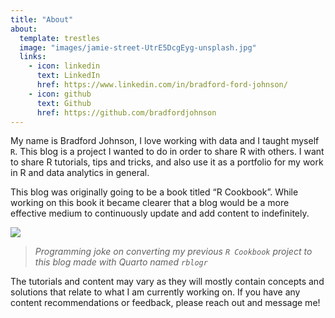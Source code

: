 ```yaml
---
title: "About"
about:
  template: trestles
  image: "images/jamie-street-UtrE5DcgEyg-unsplash.jpg"
  links:
    - icon: linkedin
      text: LinkedIn
      href: https://www.linkedin.com/in/bradford-ford-johnson/
    - icon: github
      text: Github
      href: https://github.com/bradfordjohnson
---
```


My name is Bradford Johnson, I love working with data and I taught myself `R`. This blog is a project I wanted to do in order to share R with others. I want to share R tutorials, tips and tricks, and also use it as a portfolio for my work in R and data analytics in general.

This blog was originally going to be a book titled "R Cookbook". While working on this book it became clearer that a blog would be a more effective medium to continuously update and add content to indefinitely.

![](images/rblogr.png)

> *Programming joke on converting my previous `R Cookbook` project to this blog made with Quarto named `rblogr`*

The tutorials and content may vary as they will mostly contain concepts and solutions that relate to what I am currently working on. If you have any content recommendations or feedback, please reach out and message me!
